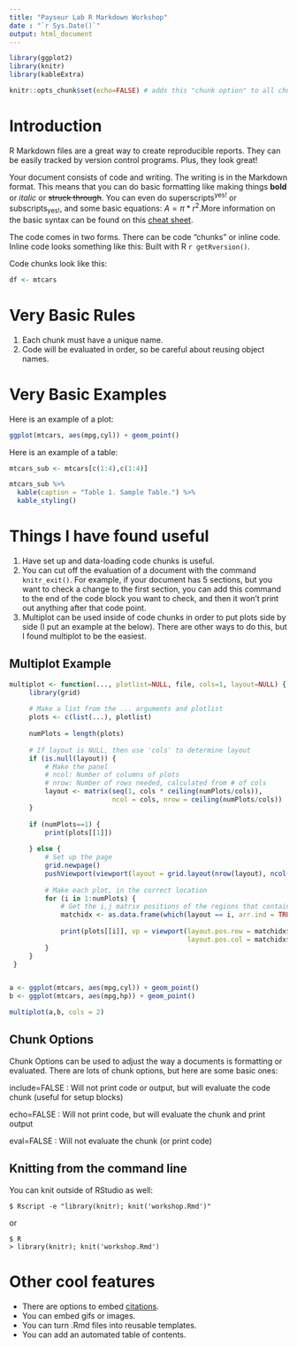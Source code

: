 ```yaml
---
title: "Payseur Lab R Markdown Workshop"
date : "`r Sys.Date()`"
output: html_document
---
```


```r

library(ggplot2)
library(knitr)
library(kableExtra)

knitr::opts_chunk$set(echo=FALSE) # adds this "chunk option" to all chunks 

```

# Introduction 

R Markdown files are a great way to create reproducible reports. They can be easily tracked by version control programs. Plus, they look great!  

Your document consists of code and writing. The writing is in the Markdown format. This means that you can do basic formatting like making things **bold** or *italic* or ~~struck through~~. You can even do superscripts^yes!^ or subscripts~yes!~, and some basic equations: $A=\pi*r^{2}$.More information on the basic syntax can be found on this  [cheat sheet](https://www.rstudio.com/wp-content/uploads/2015/02/rmarkdown-cheatsheet.pdf). 

The code comes in two forms. There can be code "chunks" or inline code. Inline code looks something like this: Built with R `r getRversion()`. 

Code chunks look like this: 


```r

df <- mtcars

```

# Very Basic Rules 

1. Each chunk must have a unique name.
2. Code will be evaluated in order, so be careful about reusing object names. 

# Very Basic Examples 

Here is an example of a plot: 

```r

ggplot(mtcars, aes(mpg,cyl)) + geom_point() 

```

Here is an example of a table:

```r

mtcars_sub <- mtcars[c(1:4),c(1:4)]

mtcars_sub %>%
  kable(caption = "Table 1. Sample Table.") %>%
  kable_styling()

```

# Things I have found useful 

1. Have set up and data-loading code chunks is useful.
2. You can cut off the evaluation of a document with the command `knitr_exit()`. For example, if your document has 5 sections, but you want to check a change to the first section, you can add this command to the end of the code block you want to check, and then it won't print out anything after that code point. 
3. Multiplot can be used inside of code chunks in order to put plots side by side (I put an example at the below). There are other ways to do this, but I found multiplot to be the easiest. 

## Multiplot Example 

```r

multiplot <- function(..., plotlist=NULL, file, cols=1, layout=NULL) {
     library(grid)
     
     # Make a list from the ... arguments and plotlist
     plots <- c(list(...), plotlist)
     
     numPlots = length(plots)
     
     # If layout is NULL, then use 'cols' to determine layout
     if (is.null(layout)) {
         # Make the panel
         # ncol: Number of columns of plots
         # nrow: Number of rows needed, calculated from # of cols
         layout <- matrix(seq(1, cols * ceiling(numPlots/cols)),
                          ncol = cols, nrow = ceiling(numPlots/cols))
     }
     
     if (numPlots==1) {
         print(plots[[1]])
         
     } else {
         # Set up the page
         grid.newpage()
         pushViewport(viewport(layout = grid.layout(nrow(layout), ncol(layout))))
         
         # Make each plot, in the correct location
         for (i in 1:numPlots) {
             # Get the i,j matrix positions of the regions that contain this subplot
             matchidx <- as.data.frame(which(layout == i, arr.ind = TRUE))
             
             print(plots[[i]], vp = viewport(layout.pos.row = matchidx$row,
                                             layout.pos.col = matchidx$col))
         }
     }
 }


a <- ggplot(mtcars, aes(mpg,cyl)) + geom_point() 
b <- ggplot(mtcars, aes(mpg,hp)) + geom_point() 

multiplot(a,b, cols = 2)

```

## Chunk Options 

Chunk Options can be used to adjust the way a documents is formatting or evaluated. There are lots of chunk options, but here are some basic ones: 

include=FALSE : Will not print code or output, but will evaluate the code chunk (useful for setup blocks)

echo=FALSE : Will not print code, but will evaluate the chunk and print output 

eval=FALSE : Will not evaluate the chunk (or print code)

## Knitting from the command line 

You can knit outside of RStudio as well: 

~~~~~~
$ Rscript -e "library(knitr); knit('workshop.Rmd')"
~~~~~~

or 

~~~~~~
$ R 
> library(knitr); knit('workshop.Rmd')
~~~~~~

# Other cool features 

- There are options to embed [citations](https://rmarkdown.rstudio.com/authoring_bibliographies_and_citations.html).
- You can embed gifs or images. 
- You can turn .Rmd files into reusable templates. 
- You can add an automated table of contents. 
